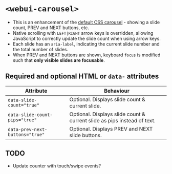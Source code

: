 
<Meta of={WebUICarousel} />

# `<webui-carousel>`
- This is an enhancement of the [default CSS carousel](/story/components-carousel--carousel) - showing a slide count, PREV and NEXT buttons, etc.
- Native scrolling with `LEFT|RIGHT` arrow keys is overridden, allowing JavaScript to correctly update the slide count when using arrow keys.
- Each slide has an `aria-label`, indicating the current slide number and the total number of slides.
- When PREV and NEXT buttons are shown, keyboard `focus` is modified such that **only visible slides are focusable**.

## Required and optional HTML  or `data-` attributes

Attribute | Behaviour
--- | ---
`data-slide-count="true"` | Optional. Displays slide count & current slide.
`data-slide-count-pips="true"` | Optional. Displays slide count & current slide as pips instead of text.
`data-prev-next-buttons="true"` | Optional. Displays PREV and NEXT slide buttons.

## TODO
- Update counter with touch/swipe events?

<Canvas of={WebUICarousel.WebUICarousel} />
<Controls of={WebUICarousel.WebUICarousel} />
